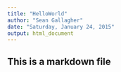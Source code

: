 ```yaml
---
title: "HelloWorld"
author: "Sean Gallagher"
date: "Saturday, January 24, 2015"
output: html_document
---
```


## This is a markdown file

